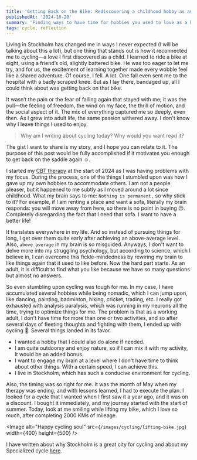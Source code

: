```yaml
---
title: 'Getting Back on the Bike: Rediscovering a childhood hobby as an adult'
publishedAt: '2024-10-20'
summary: 'Finding ways to have time for hobbies you used to love as a kid'
tags: cycle, reflection
---
```


Living in Stockholm has changed me in ways I never expected (I will be talking about this a lot), but one thing that
stands out is how it reconnected me to cycling—a love I first discovered as a child. I learned to ride a bike at eight,
using a friend’s old, slightly battered bike. He was too eager to let me try, and for us, the excitement of
learning together made every wobble feel like a shared adventure. Of course, I fell. A lot. One fall
even sent me to the hospital with a badly scraped knee. But as I lay there, bandaged up, all I could think about was getting
back on that bike.

It wasn’t the pain or the fear of falling again that stayed with me; it was the pull—the feeling of freedom,
the wind on my face, the thrill of motion, and the social aspect of it. The mix of everything captured me so deeply, even then.
As I grew into adult life, the same passion withered away. I don't know why I leave things I used to enjoy.

> Why am I writing about cycling today? Why would you want read it?

The gist I want to share is my story, and I hope you can relate to it. The purpose of this post would be fully
accomplished if it motivates you enough to get back on the saddle again ☺️.

I started my [CBT therapy](https://www.nhs.uk/mental-health/talking-therapies-medicine-treatments/talking-therapies-and-counselling/cognitive-behavioural-therapy-cbt/overview/) at the start of 2024 as I was
having problems with my focus. During the process, one of the things I stumbled upon was how I gave up my own hobbies to accommodate others. I
am not a people pleaser, but it happened to me subtly as I moved around a lot since childhood. What my brain says to me: `Nothing is permanent,` so why stick to it?
For example, if I am renting a place and want a sofa, literally my brain responds: you will move away from here, so there is no point in buying 😔.
Completely disregarding the fact that I need that sofa. I want to have a better life!

It translates everywhere in my life. And so instead of pursuing things for long, I get over them quite early after achieving an above-average level.
Also, `above average` in my brain is so misguided. Anyways, I don't want to delve more into my struggling psychology, but according to science,
which I believe in, I can overcome this fickle-mindedness by rewiring my brain to like things again that it used to like before. Now the hard
part starts. As an adult, it is difficult to find what you like because we have so many questions but almost no answers.

So even stumbling upon cycling was tough for me. In my case, I have accumulated several hobbies while being nomadic, which I can jump upon, like dancing, painting,
badminton, hiking, cricket, trading, etc. I really got exhausted with analysis paralysis, which was running in my neurons all the time, trying
to optimize things for me. The problem is that as a working adult, I don't have time for more than one or two activities, and so after several days of
fleeting thoughts and fighting with them, I ended up with cycling 🚴. Several things landed in its favor.

- I wanted a hobby that I could also do alone if needed.
- I am quite outdoorsy and enjoy nature, so if I can mix it with my activity, it would be an added bonus.
- I want to engage my brain at a level where I don't have time to think about other things. With a certain speed, I can achieve this.
- I live in Stockholm, which has such a conducive environment for cycling.

Also, the timing was so right for me. It was the month of May when my therapy was ending, and with lessons learned, I had to execute the plan. I looked
for a cycle that I wanted when I first saw it a year ago, and it was on a discount. I bought it immediately, and my journey started with the start of summer.
Today, look at me smiling while lifting my bike, which I love so much, after completing 2000 KMs of mileage.

<Image
  alt="Happy cycling soul"
  src={`/images/cycling/lifting-bike.jpg`}
  width={400}
  height={500}
/>

I have written about why Stockholm is a great city for cycling and about my Specialized cycle [here](/blog/specialized-and-stockholm).
